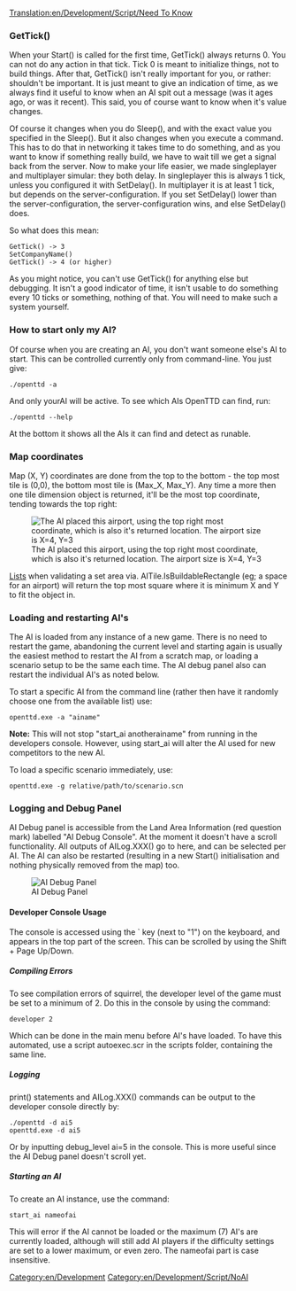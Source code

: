 [[Translation:en/Development/Script/Need To Know]]
===GetTick()===

When your Start() is called for the first time, GetTick() always returns 0. You can not do any action in that tick. Tick 0 is meant to initialize things, not to build things. After that, GetTick() isn't really important for you, or rather: shouldn't be important. It is just meant to give an indication of time, as we always find it useful to know when an AI spit out a message (was it ages ago, or was it recent). This said, you of course want to know when it's value changes.

Of course it changes when you do Sleep(), and with the exact value you specified in the Sleep(). But it also changes when you execute a command. This has to do that in networking it takes time to do something, and as you want to know if something really build, we have to wait till we get a signal back from the server. Now to make your life easier, we made singleplayer and multiplayer simular: they both delay. In singleplayer this is always 1 tick, unless you configured it with SetDelay(). In multiplayer it is at least 1 tick, but depends on the server-configuration. If you set SetDelay() lower than the server-configuration, the server-configuration wins, and else SetDelay() does.

So what does this mean:

 GetTick() -> 3
 SetCompanyName()
 GetTick() -> 4 (or higher)

As you might notice, you can't use GetTick() for anything else but debugging. It isn't a good indicator of time, it isn't usable to do something every 10 ticks or something, nothing of that. You will need to make such a system yourself.

===How to start only my AI?===

Of course when you are creating an AI, you don't want someone else's AI to start. This can be controlled currently only from command-line. You just give:

 ./openttd -a <yourAI>

And only yourAI will be active. To see which AIs OpenTTD can find, run:

 ./openttd --help

At the bottom it shows all the AIs it can find and detect as runable.

=== Map coordinates ===

Map (X, Y) coordinates are done from the top to the bottom - the top most tile is (0,0), the bottom most tile is (Max_X, Max_Y). Any time a more then one tile dimension object is returned, it'll be the most top coordinate, tending towards the top right:

[[File:en/Development/Script/Ai-placed-coordinate-of-airport.png|frame|none|The AI placed this airport, using the top right most coordinate, which is also it's returned location. The airport size is X=4, Y=3]]

[[en/Development/Script/Lists|Lists]] when validating a set area via. AITile.IsBuildableRectangle (eg; a space for an airport) will return the top most square where it is minimum X and Y to fit the object in.

=== Loading and restarting AI's ===

The AI is loaded from any instance of a new game. There is no need to restart the game, abandoning the current level and starting again is usually the easiest method to restart the AI from a scratch map, or loading a scenario setup to be the same each time. The AI debug panel also can restart the individual AI's as noted below.

To start a specific AI from the command line (rather then have it randomly choose one from the available list) use:

 openttd.exe -a "ainame"

'''Note:''' This will not stop "start_ai anotherainame" from running in the developers console. However, using start_ai will alter the AI used for new competitors to the new AI.

To load a specific scenario immediately, use:

 openttd.exe -g relative/path/to/scenario.scn

=== Logging and Debug Panel ===

AI Debug panel is accessible from the Land Area Information (red question mark) labelled "AI Debug Console". At the moment it doesn't have a scroll functionality. All outputs of AILog.XXX() go to here, and can be selected per AI. The AI can also be restarted (resulting in a new Start() initialisation and nothing physically removed from the map) too.

[[File:en/Development/Script/Ai-debug-panel.png|frame|none|AI Debug Panel]]

==== Developer Console Usage ====

The console is accessed using the ` key (next to "1") on the keyboard, and appears in the top part of the screen. This can be scrolled by using the Shift + Page Up/Down.

===== Compiling Errors =====

To see compilation errors of squirrel, the developer level of the game must be set to a minimum of 2. Do this in the console by using the command:

 developer 2

Which can be done in the main menu before AI's have loaded. To have this automated, use a script autoexec.scr in the scripts folder, containing the same line.

===== Logging =====

print() statements and AILog.XXX() commands can be output to the developer console directly by:

 ./openttd -d ai5
 openttd.exe -d ai5

Or by inputting debug_level ai=5 in the console. This is more useful since the AI Debug panel doesn't scroll yet.

===== Starting an AI =====

To create an AI instance, use the command:

 start_ai nameofai

This will error if the AI cannot be loaded or the maximum (7) AI's are currently loaded, although will still add AI players if the difficulty settings are set to a lower maximum, or even zero. The nameofai part is case insensitive.

[[Category:en/Development]]
[[Category:en/Development/Script/NoAI]]